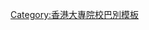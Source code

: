 {{Userbox
 |border-c = #ff0000
 |border-s = 1  
 |id=HPSHCC
 |id-c=#ffffff
 |info=這個用戶是'''[[香港大學專業進修學院保良局何鴻燊社區書院]]'''的校友、學生或教職員。
 |info-c=#ffa500
 |info-s=10
 |info-fc=#0000ff
 |nocat={{{nocat|}}}
 |usercatetory=HPSHCC维基人
}}<noinclude>{{clear2}}{{自动分类|HPSHCC维基人}}[[Category:香港大專院校巴別模板]]</noinclude>